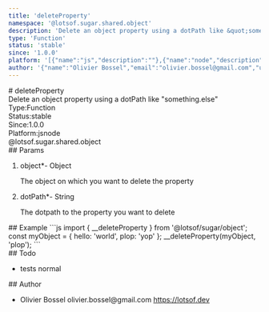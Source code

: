 ```yaml
---
title: 'deleteProperty'
namespace: '@lotsof.sugar.shared.object'
description: 'Delete an object property using a dotPath like &quot;something.else&quot;'
type: 'Function'
status: 'stable'
since: '1.0.0'
platform: '[{"name":"js","description":""},{"name":"node","description":""}]'
author: '{"name":"Olivier Bossel","email":"olivier.bossel@gmail.com","url":"https://lotsof.dev"}'
---
```

<div class="docmap-mdx">
# deleteProperty
<div class="_description typo-lead typo-format">
Delete an object property using a dotPath like &quot;something.else&quot;
</div>
<div class="_metas">
<div class="_type"><span class="_type-label">Type:</span><span class="_type-value">Function</span></div>
<div class="_status"><span class="_status-label">Status:</span><span class="_status-value -stable">stable</span></div>
<div class="_since"><span class="_since-label">Since:</span><span class="_since-value">1.0.0</span></div>
<div class="_platform"><span class="_platform-label">Platform:</span><span class="_platform-value -js">js</span><span class="_platform-value -node">node</span></div>
</div>
<div class="_namespace">@lotsof.sugar.shared.object</div>
<div class="_params">
## Params
<ol class="_list">
<li class="_item">
<span class="_name">object<span class="_required">*</span></span><span class="_default">-</span> <span class="_type">Object</span>
<p class="_description">The object on which you want to delete the property</p>
</li>
<li class="_item">
<span class="_name">dotPath<span class="_required">*</span></span><span class="_default">-</span> <span class="_type">String</span>
<p class="_description">The dotpath to the property you want to delete</p>
</li>
</ol>
</div>
<div class="_examples">
## Example
```js
import { __deleteProperty } from '@lotsof/sugar/object';
const myObject = {
   hello: 'world',
   plop: 'yop'
};
__deleteProperty(myObject, 'plop');
```
</div>
<div class="_todo">
## Todo
<ul class="_list">
<li class="_item">
<span class="_description">tests</span>
<span class="_priority -normal">normal</span>
</li>
</ul>
</div>
<div class="_author">
## Author
<ul class="_list">
<li class="_item">
<span class="_name">Olivier Bossel</span>
<span class="_email">olivier.bossel@gmail.com</span>
<a href="https://lotsof.dev" target="_blank" class="_url">https://lotsof.dev</a>
</li>
</ul>
</div>
</div>